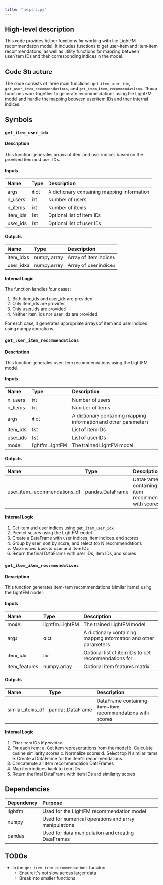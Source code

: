 ```yaml
---
title: "helpers.py"
---
```


## High-level description
This code provides helper functions for working with the LightFM recommendation model. It includes functions to get user-item and item-item recommendations, as well as utility functions for mapping between user/item IDs and their corresponding indices in the model.

## Code Structure
The code consists of three main functions: `get_item_user_idx`, `get_user_item_recommendations`, and `get_item_item_recommendations`. These functions work together to generate recommendations using the LightFM model and handle the mapping between user/item IDs and their internal indices.

## Symbols

### `get_item_user_idx`
#### Description
This function generates arrays of item and user indices based on the provided item and user IDs.

#### Inputs
| Name | Type | Description |
|:-----|:-----|:------------|
| args | dict | A dictionary containing mapping information |
| n_users | int | Number of users |
| n_items | int | Number of items |
| item_ids | list | Optional list of item IDs |
| user_ids | list | Optional list of user IDs |

#### Outputs
| Name | Type | Description |
|:-----|:-----|:------------|
| item_idxs | numpy.array | Array of item indices |
| user_idxs | numpy.array | Array of user indices |

#### Internal Logic
The function handles four cases:
1. Both item_ids and user_ids are provided
2. Only item_ids are provided
3. Only user_ids are provided
4. Neither item_ids nor user_ids are provided

For each case, it generates appropriate arrays of item and user indices using numpy operations.

### `get_user_item_recommendations`
#### Description
This function generates user-item recommendations using the LightFM model.

#### Inputs
| Name | Type | Description |
|:-----|:-----|:------------|
| n_users | int | Number of users |
| n_items | int | Number of items |
| args | dict | A dictionary containing mapping information and other parameters |
| item_ids | list | List of item IDs |
| user_ids | list | List of user IDs |
| model | lightfm.LightFM | The trained LightFM model |

#### Outputs
| Name | Type | Description |
|:-----|:-----|:------------|
| user_item_recommendations_df | pandas.DataFrame | DataFrame containing user-item recommendations with scores |

#### Internal Logic
1. Get item and user indices using `get_item_user_idx`
2. Predict scores using the LightFM model
3. Create a DataFrame with user indices, item indices, and scores
4. Group by user, sort by score, and select top N recommendations
5. Map indices back to user and item IDs
6. Return the final DataFrame with user IDs, item IDs, and scores

### `get_item_item_recommendations`
#### Description
This function generates item-item recommendations (similar items) using the LightFM model.

#### Inputs
| Name | Type | Description |
|:-----|:-----|:------------|
| model | lightfm.LightFM | The trained LightFM model |
| args | dict | A dictionary containing mapping information and other parameters |
| item_ids | list | Optional list of item IDs to get recommendations for |
| item_features | numpy.array | Optional item features matrix |

#### Outputs
| Name | Type | Description |
|:-----|:-----|:------------|
| similar_items_df | pandas.DataFrame | DataFrame containing item-item recommendations with scores |

#### Internal Logic
1. Filter item IDs if provided
2. For each item:
   a. Get item representations from the model
   b. Calculate cosine similarity scores
   c. Normalize scores
   d. Select top N similar items
   e. Create a DataFrame for the item's recommendations
3. Concatenate all item recommendation DataFrames
4. Map item indices back to item IDs
5. Return the final DataFrame with item IDs and similarity scores

## Dependencies
| Dependency | Purpose |
|:-----------|:--------|
| lightfm | Used for the LightFM recommendation model |
| numpy | Used for numerical operations and array manipulations |
| pandas | Used for data manipulation and creating DataFrames |

## TODOs
- In the `get_item_item_recommendations` function:
  - Ensure it's not slow across larger data
  - Break into smaller functions
